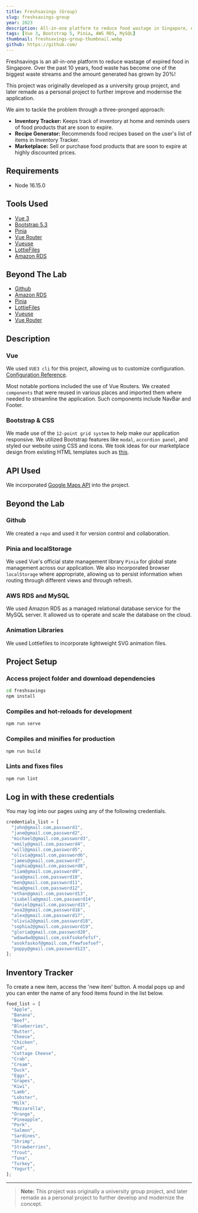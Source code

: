 ```yaml
---
title: Freshsavings (Group)
slug: freshsavings-group
year: 2023
description: All-in-one platform to reduce food wastage in Singapore, originally a university group project.
tags: [Vue 3, Bootstrap 5, Pinia, AWS RDS, MySQL]
thumbnail: freshsavings-group-thumbnail.webp
github: https://github.com/
---
```


Freshsavings is an all-in-one platform to reduce wastage of expired food in Singapore. Over the past 10 years, food waste has become one of the biggest waste streams and the amount generated has grown by 20%!

This project was originally developed as a university group project, and later remade as a personal project to further improve and modernise the application.

We aim to tackle the problem through a three-pronged approach:

- **Inventory Tracker:** Keeps track of inventory at home and reminds users of food products that are soon to expire.
- **Recipe Generator:** Recommends food recipes based on the user's list of items in Inventory Tracker.
- **Marketplace:** Sell or purchase food products that are soon to expire at highly discounted prices.

## Requirements

- Node 16.15.0

## Tools Used

- [Vue 3](https://vuejs.org/guide/introduction.html)
- [Bootstrap 5.3](https://getbootstrap.com/docs/5.3/getting-started/introduction/)
- [Pinia](https://pinia.vuejs.org/introduction.html)
- [Vue Router](https://router.vuejs.org/)
- [Vueuse](https://vueuse.org/)
- [LottieFiles](https://lottiefiles.com/)
- [Amazon RDS](https://aws.amazon.com/rds/)

## Beyond The Lab

- [Github](https://github.com/)
- [Amazon RDS](https://aws.amazon.com/rds/)
- [Pinia](https://pinia.vuejs.org/introduction.html)
- [LottieFiles](https://lottiefiles.com/)
- [Vueuse](https://vueuse.org/)
- [Vue Router](https://router.vuejs.org/)

## Description

### Vue

We used `VUE3 cli` for this project, allowing us to customize configuration. [Configuration Reference](https://cli.vuejs.org/config/).

Most notable portions included the use of Vue Routers.
We created `components` that were reused in various places and imported them where needed to streamline the application. Such components include NavBar and Footer.

### Bootstrap & CSS

We made use of the `12-point grid system` to help make our application responsive. We utilized Bootstrap features like `modal`, `accordion panel`, and styled our website using CSS and icons. We took ideas for our marketplace design from existing HTML templates such as [this](https://startbootstrap.com/template/shop-homepage).

## API Used

We incorporated [Google Maps API](https://developers.google.com/maps) into the project.

## Beyond the Lab

### Github

We created a `repo` and used it for version control and collaboration.

### Pinia and localStorage

We used Vue's official state management library `Pinia` for global state management across our application. We also incorporated browser `localStorage` where appropriate, allowing us to persist information when routing through different views and through refresh.

### AWS RDS and MySQL

We used Amazon RDS as a managed relational database service for the MySQL server. It allowed us to operate and scale the database on the cloud.

### Animation Libraries

We used Lottiefiles to incorporate lightweight SVG animation files.

## Project Setup

### Access project folder and download dependencies

```sh
cd freshsavings
npm install
```

### Compiles and hot-reloads for development

```sh
npm run serve
```

### Compiles and minifies for production

```sh
npm run build
```

### Lints and fixes files

```sh
npm run lint
```

## Log in with these credentials

You may log into our pages using any of the following credentials.

```js
credentials_list = [
  "john@gmail.com,password1",
  "jane@gmail.com,password2",
  "michael@gmail.com,password3",
  "emily@gmail.com,password4",
  "will@gmail.com,password5",
  "olivia@gmail.com,password6",
  "james@gmail.com,password7",
  "sophia@gmail.com,password8",
  "liam@gmail.com,password9",
  "ava@gmail.com,password10",
  "ben@gmail.com,password11",
  "mia@gmail.com,password12",
  "ethan@gmail.com,password13",
  "isabella@gmail.com,password14",
  "daniel@gmail.com,password15",
  "ava2@gmail.com,password16",
  "alex@gmail.com,password17",
  "olivia2@gmail.com,password18",
  "sophia2@gmail.com,password19",
  "gloria@gmail.com,password20",
  "wdawdwd@gmail.com,oskfsokefefsf",
  "asokfaskof@gmail.com,ffewfsefsef",
  "poppy@gmail.com,password123",
];
```

## Inventory Tracker

To create a new item, access the 'new item' button.
A modal pops up and you can enter the name of any food items found in the list below.

```js
food_list = [
  "Apple",
  "Banana",
  "Beef",
  "Blueberries",
  "Butter",
  "Cheese",
  "Chicken",
  "Cod",
  "Cottage Cheese",
  "Crab",
  "Cream",
  "Duck",
  "Eggs",
  "Grapes",
  "Kiwi",
  "Lamb",
  "Lobster",
  "Milk",
  "Mozzarella",
  "Orange",
  "Pineapple",
  "Pork",
  "Salmon",
  "Sardines",
  "Shrimp",
  "Strawberries",
  "Trout",
  "Tuna",
  "Turkey",
  "Yogurt",
];
```

---

> **Note:** This project was originally a university group project, and later remade as a personal project to further develop and modernize the concept.

